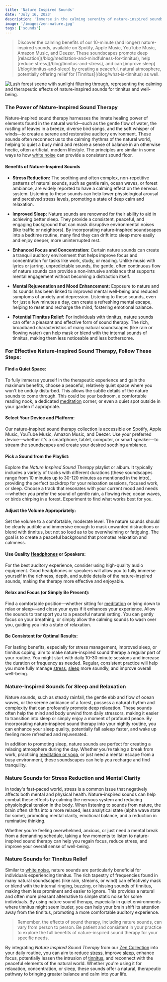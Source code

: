```yaml
---
title: 'Nature Inspired Sounds'
date: 'July 16, 2023'
description: 'Immerse in the calming serenity of nature-inspired sounds, perfect for relaxation and relieving stress in your daily life.'
image: '/images/zen-nature.jpg'
tags: ['sounds']
---
```


<Blockquote>
  Discover the calming benefits of our 10-minute (and longer) nature-inspired
  sounds, available on Spotify, Apple Music, YouTube Music, Amazon Music, and
  Deezer. These soundscapes promote deep
  [relaxation](/blog/meditation-and-mindfulness-for-tinnitus), help [reduce
  stress](/blog/tinnitus-and-stress), and can [improve
  sleep](/blog/tinnitus-and-sleep) by creating a peaceful, natural atmosphere,
  potentially offering relief for [Tinnitus](/blog/what-is-tinnitus) as well.
</Blockquote>

<Image
  src="/images/zen-nature.jpg"
  alt="Lush forest scene with sunlight filtering through, representing the calming and therapeutic effects of nature-inspired sounds for tinnitus and well-being."
/>

<StreamingPlatforms
  spotifyLink="https://open.spotify.com/album/4TGZ7uFgyi4qLg5QFSTJ5J"
  appleMusicLink="https://music.apple.com/us/album/beyond-the-buzz-2/1697744383"
  youtubeMusicLink="https://music.youtube.com/playlist?list=OLAK5uy_kCVFfE1IeLYh-_H_-_A5Rlf05Dwo5ZM2U&si=vXQm_rvwCZ1gKcZ1"
  amazonMusicLink="https://amazon.com/music/player/albums/B0CBZWXDD1"
  deezerLink="https://deezer.page.link/mqfScejSijabHmV3A"
/>

### The Power of Nature-Inspired Sound Therapy

Nature-inspired sound therapy harnesses the innate healing power of elements found in the natural world—such as the gentle flow of water, the rustling of leaves in a breeze, diverse bird songs, and the soft whisper of winds—to create a serene and restorative auditory environment. These sounds often reconnect us to the calming rhythms of the natural world, helping to quiet a busy mind and restore a sense of balance in an otherwise hectic, often artificial, modern lifestyle. The principles are similar in some ways to how [white noise](/blog/the-power-of-white-noise) can provide a consistent sound floor.

#### Benefits of Nature-Inspired Sounds

- **Stress Reduction:** The soothing and often complex, non-repetitive patterns of natural sounds, such as gentle rain, ocean waves, or forest ambiance, are widely reported to have a calming effect on the nervous system. Listening to these sounds can help lower physiological arousal and perceived stress levels, promoting a state of deep calm and relaxation.

- **Improved Sleep:** Nature sounds are renowned for their ability to aid in achieving better sleep. They provide a consistent, peaceful, and engaging background that can mask disruptive environmental noises (like traffic or neighbors). By incorporating nature-inspired soundscapes into a bedtime routine, many find they can drift into sleep more easily and enjoy deeper, more uninterrupted rest.

- **Enhanced Focus and Concentration:** Certain nature sounds can create a tranquil auditory environment that helps improve focus and concentration for tasks like work, study, or reading. Unlike music with lyrics or jarring, unpredictable sounds, the gentle, often continuous flow of nature sounds can provide a non-intrusive ambiance that supports mental engagement without becoming a distraction itself.

- **Mental Rejuvenation and Mood Enhancement:** Exposure to nature and its sounds has been linked to improved mental well-being and reduced symptoms of anxiety and depression. Listening to these sounds, even for just a few minutes a day, can create a refreshing mental escape, helping to reset and recharge the mind, fostering emotional balance.

- **Potential Tinnitus Relief:** For individuals with tinnitus, nature sounds can offer a pleasant and effective form of sound therapy. The rich, broadband characteristics of many natural soundscapes (like rain or flowing water) can help mask or blend with the internal sounds of tinnitus, making them less noticeable and less bothersome.

### For Effective Nature-Inspired Sound Therapy, Follow These Steps:

#### <Highlighter>Find a Quiet Space:</Highlighter>

To fully immerse yourself in the therapeutic experience and gain the maximum benefits, choose a peaceful, relatively quiet space where you won't be unduly disturbed. This allows the subtle details of the nature sounds to come through. This could be your bedroom, a comfortable reading nook, a dedicated [meditation](/blog/meditation-and-mindfulness-for-tinnitus) corner, or even a quiet spot outside in your garden if appropriate.

#### <Highlighter>Select Your Device and Platform:</Highlighter>

Our nature-inspired sound therapy collection is accessible on Spotify, Apple Music, YouTube Music, Amazon Music, and Deezer. Use your preferred device—whether it's a smartphone, tablet, computer, or smart speaker—to stream the soundscapes and create your desired soothing ambiance.

#### <Highlighter>Pick a Sound from the Playlist:</Highlighter>

Explore the _Nature Inspired Sound Therapy_ playlist or album. It typically includes a variety of tracks with different durations (these soundscapes range from 10 minutes up to 30-120 minutes as mentioned in the intro), providing the perfect backdrop for your relaxation sessions, focused work, or sleep. Choose a track that resonates with your current mood and needs—whether you prefer the sound of gentle rain, a flowing river, ocean waves, or birds chirping in a forest. Experiment to find what works best for you.

<AdComponent />

#### <Highlighter>Adjust the Volume Appropriately:</Highlighter>

Set the volume to a comfortable, moderate level. The nature sounds should be clearly audible and immersive enough to mask unwanted distractions or blend with tinnitus, but not so loud as to be overwhelming or fatiguing. The goal is to create a peaceful background that promotes relaxation and calmness.

#### <Highlighter>Use Quality [Headphones](/blog/noise-canceling-headphones-for-tinnitus) or Speakers:</Highlighter>

For the best auditory experience, consider using high-quality audio equipment. Good headphones or speakers will allow you to fully immerse yourself in the richness, depth, and subtle details of the nature-inspired sounds, making the therapy more effective and enjoyable.

#### <Highlighter>Relax and Focus (or Simply Be Present):</Highlighter>

Find a comfortable position—whether sitting for [meditation](/blog/meditation-and-mindfulness-for-tinnitus) or lying down to relax or sleep—and close your eyes if it enhances your experience. Allow the sounds to transport you to a peaceful natural setting. You can gently focus on your breathing, or simply allow the calming sounds to wash over you, guiding you into a state of relaxation.

#### <Highlighter>Be Consistent for Optimal Results:</Highlighter>

For lasting benefits, especially for stress management, improved sleep, or tinnitus coping, aim to make nature-inspired sound therapy a regular part of your routine. You might start with daily 10-30 minute sessions and increase the duration or frequency as needed. Regular, consistent practice will help you more fully manage [stress](/blog/tinnitus-and-stress), [sleep](/blog/tinnitus-and-sleep) more soundly, and improve overall well-being.

### Nature-Inspired Sounds for Sleep and Relaxation

Nature sounds, such as steady rainfall, the gentle ebb and flow of ocean waves, or the serene ambiance of a forest, possess a natural rhythm and complexity that can profoundly promote deep relaxation. These sounds often help the mind and body unwind from daily stressors, making it easier to transition into sleep or simply enjoy a moment of profound peace. By incorporating nature-inspired sound therapy into your nightly routine, you can enhance your sleep quality, potentially fall asleep faster, and wake up feeling more refreshed and rejuvenated.

In addition to promoting sleep, nature sounds are perfect for creating a relaxing atmosphere during the day. Whether you're taking a break from work, practicing [meditation or yoga](/blog/meditation-and-mindfulness-for-tinnitus), or just need a mental escape from a busy environment, these soundscapes can help you recharge and find tranquility.

<AdComponent />

### Nature Sounds for Stress Reduction and Mental Clarity

In today's fast-paced world, stress is a common issue that negatively affects both mental and physical health. Nature-inspired sounds can help combat these effects by calming the nervous system and reducing physiological tension in the body. When listening to sounds from nature, the brain often shifts into a more relaxed, less analytical state (alpha wave state for some), promoting mental clarity, emotional balance, and a reduction in ruminative thinking.

Whether you're feeling overwhelmed, anxious, or just need a mental break from a demanding schedule, taking a few moments to listen to nature-inspired sound therapy can help you regain focus, reduce stress, and improve your overall sense of well-being.

### Nature Sounds for Tinnitus Relief

Similar to [white noise](/blog/the-power-of-white-noise), nature sounds are particularly beneficial for individuals experiencing tinnitus. The rich tapestry of frequencies found in many natural soundscapes (like rain, streams, or wind) can effectively mask or blend with the internal ringing, buzzing, or hissing sounds of tinnitus, making them less prominent and easier to ignore. This provides a natural and often more pleasant alternative to simple static noise for some individuals. By using nature sound therapy, especially in quiet environments where tinnitus might seem louder, you can help your brain shift its attention away from the tinnitus, promoting a more comfortable auditory experience.

<Blockquote>
  Remember, the effects of sound therapy, including nature sounds, can vary from
  person to person. Be patient and consistent in your practice to explore the
  full benefits of nature-inspired sound therapy for your specific needs.
</Blockquote>

By integrating _Nature Inspired Sound Therapy_ from our [Zen Collection](/zen) into your daily routine, you can aim to reduce [stress](/blog/tinnitus-and-stress), improve [sleep](/blog/tinnitus-and-sleep), enhance focus, potentially lessen the intrusion of [tinnitus](/blog/managing-tinnitus), and reconnect with the peaceful elements of the natural world. Whether you're using it for relaxation, concentration, or sleep, these sounds offer a natural, therapeutic pathway to bringing greater balance and calm into your life.
